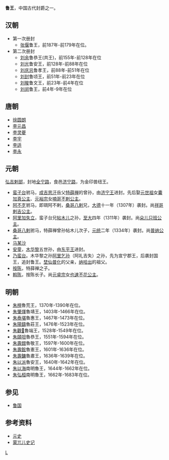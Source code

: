 '''鲁王'''，中国古代封爵之一。
==汉朝==
*第一次册封 
**[[张偃|张偃]]鲁王，前187年-前179年在位。
*第二次册封 
**[[刘余|刘余]]鲁恭王(共王)，前155年-前128年在位 
**[[刘光_(鲁王)|刘光]]鲁安王，前128年-前88年在位
**[[刘庆忌|刘庆忌]]鲁孝王，前88年-前51年在位
**[[刘封|刘封]]鲁顷王，前51年-前23年在位
**[[刘晙|刘晙]]鲁文王，前23年-前4年在位
**[[刘闵|刘闵]]鲁王，前4年-9年在位

==唐朝==
*[[徐圆朗|徐圆朗]]
*[[李元昌|李元昌]]
*[[李灵夔|李灵夔]]
*[[李宇|李宇]]
*[[李适|李适]]
*[[李永_(唐朝)|李永]]

==元朝==
[[弘吉剌部|弘吉剌部]]，封地[[全宁路|全宁路]]，食邑[[济宁路|济宁路]]，为金印兽纽王。
*[[蛮子台|蛮子台]]驸马，[[成吉思汗|成吉思汗]]岳父[[特薛禅|特薛禅]]的曾孙，由[[济宁王|济宁王]]进封。先后娶[[元世祖|元世祖]]女[[囊加真公主|囊加真公主]]、[[元裕宗|元裕宗]]女[[喃哥不剌公主|喃哥不剌公主]]。
*[[阿不歹|阿不歹]]驸马，即琱阿不剌，[[桑哥八剌|桑哥八剌]]兄，[[大德_(元朝)|大德]]十一年（1307年）袭封。尚[[祥哥剌吉公主|祥哥剌吉公主]]。
*[[阿里加失立|阿里加失立]]，蛮子台兄[[帖木儿|帖木儿]]之孙，[[至大|至大]]四年（1311年）袭封。尚[[朵儿只班公主|朵儿只班公主]]。
*[[桑哥八剌|桑哥八剌]]驸马，特薛禅曾孙帖木儿次子，[[元统_(元朝)|元统]]二年（1334年）袭封。尚[[普纳公主|普纳公主]]。
*[[马某沙|马某沙]]
*[[安童|安童]]，[[木华黎|木华黎]]五世孙，由[[东平王|东平王]]进封。
*[[乃蛮台|乃蛮台]]。木华黎之孙[[阿里乞孙|阿里乞孙]]（阿礼吉失）之孙，先为宣宁郡王，后袭封国王，追封鲁王。[[埜仙普化|埜仙普化]]的父亲，[[纳哈出|纳哈出]]的祖父。
*[[按陈|按陈]]，特薛禅之子。
*[[斡陈|斡陈]]，按陈长子。尚[[元睿宗|元睿宗]]女[[也速不花公主|也速不花公主]]。

==明朝==
{{main|明朝藩王列表 (魯王系)}}
*[[朱檀|朱檀]]魯荒王，1370年-1390年在位。
*[[朱肇煇|朱肇煇]]魯靖王，1403年-1466年在位。
*[[朱泰堪|朱泰堪]]魯惠王，1467年-1473年在位。
*[[朱陽鑄|朱陽鑄]]魯莊王，1476年-1523年在位。
*[[朱觀𤊟|朱觀𤊟]]魯端王，1528年-1549年在位。
*[[朱頤坦|朱頤坦]]魯恭王，1551年-1594年在位。
*[[朱壽鏳|朱壽鏳]]魯敬王，1597年-1600年在位。
*[[朱壽鋐|朱壽鋐]]魯憲王，1601年-1636年在位。
*[[朱壽鏞|朱壽鏞]]魯肅王，1636年-1639年在位。
*[[朱以派|朱以派]]魯安王，1640年-1642年在位。
*[[朱以海|朱以海]]南明魯王，1644年-1662年在位。
*[[朱弘桓|朱弘桓]]南明魯王，1662年-1683年在位。

==参见==
*[[鲁郡|鲁国]]

==参考资料==
*[[元史|元史]]
*[[蒙兀儿史记|蒙兀儿史记]]

{{Disambig|L|Cat=二字中国王爵消歧义}}
[[Category:汉朝诸侯王封号|L]]
